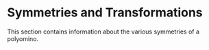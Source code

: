 # Symmetries and Transformations

This section contains information about the various symmetries of a polyomino.
